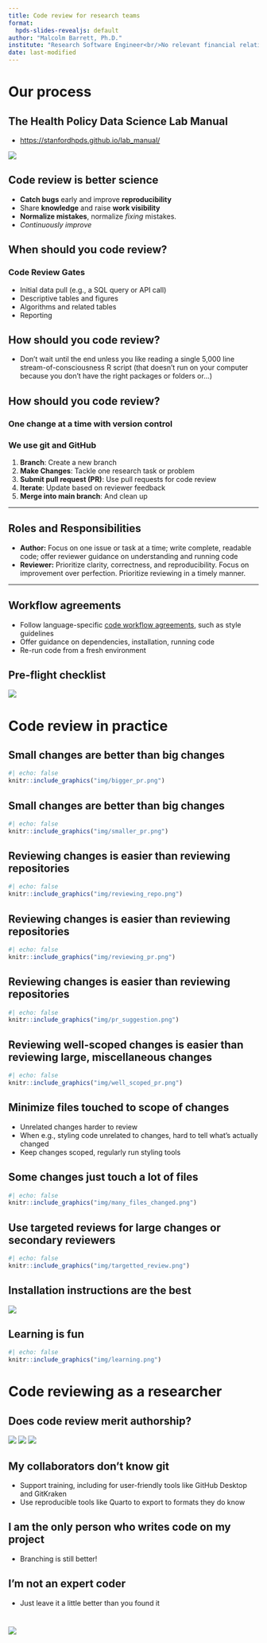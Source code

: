```yaml
---
title: Code review for research teams 
format:
  hpds-slides-revealjs: default
author: "Malcolm Barrett, Ph.D."
institute: "Research Software Engineer<br/>No relevant financial relationships to disclose"
date: last-modified
---
```


# Our process

## The Health Policy Data Science Lab Manual

- <https://stanfordhpds.github.io/lab_manual/>

![](img/qrcode.png)

## Code review is better science

:::{.extra-large .incremental .normal-font-face}
- **Catch bugs** early and improve **reproducibility**
- Share **knowledge** and raise **work visibility**
- **Normalize mistakes**, normalize *fixing* mistakes.
- *Continuously improve*
:::

## When should you code review?

### Code Review Gates

:::{.extra-large .incremental}
- Initial data pull (e.g., a SQL query or API call)
- Descriptive tables and figures
- Algorithms and related tables
- Reporting
:::

## How should you code review? 

:::{.extra-large .incremental}
- Don't wait until the end unless you like reading a single 5,000 line stream-of-consciousness R script (that doesn't run on your computer because you don't have the right packages or folders or...)
:::

## How should you code review?
### One change at a time with version control
### We use git and GitHub

:::{.incremental}
1. **Branch**: Create a new branch
2. **Make Changes**: Tackle one research task or problem
3. **Submit pull request (PR)**: Use pull requests for code review
4. **Iterate**: Update based on reviewer feedback
5. **Merge into main branch**: And clean up
:::

---

## Roles and Responsibilities

:::{.large .normal-font-face}
- **Author:** Focus on one issue or task at a time; write complete, readable code; offer reviewer guidance on understanding and running code
- **Reviewer:** Prioritize clarity, correctness, and reproducibility. Focus on improvement over perfection. Prioritize reviewing in a timely manner.
:::

---

## Workflow agreements

:::{.extra-large .incremental}
- Follow language-specific [code workflow agreements](https://stanfordhpds.github.io/lab_manual/chapters/09-code-workflow-agreements.html), such as style guidelines
- Offer guidance on dependencies, installation, running code
- Re-run code from a fresh environment
:::

## Pre-flight checklist

![](img/pre-flight-checklist.png)

# Code review in practice 

## Small changes are better than big changes

```r
#| echo: false
knitr::include_graphics("img/bigger_pr.png")
```

## Small changes are better than big changes

```r
#| echo: false
knitr::include_graphics("img/smaller_pr.png")
```

## Reviewing changes is easier than reviewing repositories

```r
#| echo: false
knitr::include_graphics("img/reviewing_repo.png")
```

## Reviewing changes is easier than reviewing repositories

```r
#| echo: false
knitr::include_graphics("img/reviewing_pr.png")
```

## Reviewing changes is easier than reviewing repositories

```r
#| echo: false
knitr::include_graphics("img/pr_suggestion.png")
```

## Reviewing well-scoped changes is easier than reviewing large, miscellaneous changes

```r
#| echo: false
knitr::include_graphics("img/well_scoped_pr.png")
```

## Minimize files touched to scope of changes

- Unrelated changes harder to review
- When e.g., styling code unrelated to changes, hard to tell what's actually changed
- Keep changes scoped, regularly run styling tools

## Some changes just touch a lot of files

```r
#| echo: false
knitr::include_graphics("img/many_files_changed.png")
```

## Use targeted reviews for large changes or secondary reviewers

```r
#| echo: false
knitr::include_graphics("img/targetted_review.png")
```

## Installation instructions are the best

![](img/deps_instructions.png){fig-align='center'}

## Learning is fun

```r
#| echo: false
knitr::include_graphics("img/learning.png")
```

# Code reviewing as a researcher

## Does code review merit authorship?

:::{.fragment}
![](img/ack1.png)
![](img/ack2.png)
![](img/ack3.png)
:::

## My collaborators don't know git

- Support training, including for user-friendly tools like GitHub Desktop and GitKraken
- Use reproducible tools like Quarto to export to formats they do know 

## I am the only person who writes code on my project

- Branching is still better! 

## I'm not an expert coder

- Just leave it a little better than you found it

# 

![](img/qrcode.png)